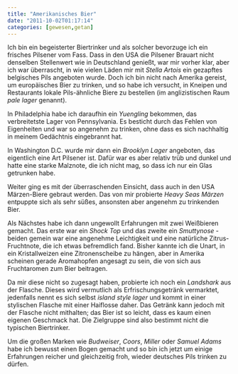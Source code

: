 ```yaml
---
title: "Amerikanisches Bier"
date: "2011-10-02T01:17:14"
categories: [gewesen,getan]
---
```


Ich bin ein begeisterter Biertrinker und als solcher bevorzuge ich ein frisches Pilsener vom Fass. Dass in den USA die Pilsener Brauart nicht denselben Stellenwert wie in Deutschland genießt, war mir vorher klar, aber ich war überrascht, in wie vielen Läden mir mit *Stella Artois* ein gezapftes belgisches Pils angeboten wurde. Doch ich bin nicht nach Amerika gereist, um europäisches Bier zu trinken, und so habe ich versucht, in Kneipen und Restaurants lokale Pils-ähnliche Biere zu bestellen (im anglizistischen Raum *pale lager* genannt).

In Philadelphia habe ich daraufhin ein *Yuengling* bekommen, das verbreitetste Lager von Pennsylvania. Es besticht durch das Fehlen von Eigenheiten und war so angenehm zu trinken, ohne dass es sich nachhaltig in meinem Gedächtnis eingebrannt hat. 

In Washington D.C. wurde mir dann ein *Brooklyn Lager* angeboten, das eigentlich eine Art Pilsener ist. Dafür war es aber relativ trüb und dunkel und hatte eine starke Malznote, die ich nicht mag, so dass ich nur ein Glas getrunken habe.

Weiter ging es mit der überraschenden Einsicht, dass auch in den USA Märzen-Biere gebraut werden. Das von mir probierte *Heavy Seas Märzen* entpuppte sich als sehr süßes, ansonsten aber angenehm zu trinkenden Bier.

Als Nächstes habe ich dann ungewollt Erfahrungen mit zwei Weißbieren gemacht. Das erste war ein *Shock Top* und das zweite ein *Smuttynose* - beiden gemein war eine angenehme Leichtigkeit und eine natürliche Zitrus-Fruchtnote, die ich etwas befremdlich fand. Bisher kannte ich die Unart, in ein Kristallweizen eine Zitronenscheibe zu hängen, aber in Amerika scheinen gerade Aromahopfen angesagt zu sein, die von sich aus Fruchtaromen zum Bier beitragen. 

Da mir diese nicht so zugesagt haben, probierte ich noch ein *Landshark* aus der Flasche. Dieses wird vermutlich als Erfrischungsgetränk vermarktet, jedenfalls nennt es sich selbst *island style lager* und kommt in einer stylischen Flasche mit einer Haiflosse daher. Das Getränk kann jedoch mit der Flasche nicht mithalten; das Bier ist so leicht, dass es kaum einen eigenen Geschmack hat. Die Zielgruppe sind also bestimmt nicht die typischen Biertrinker.

Um die großen Marken wie *Budweiser*, *Coors*, *Miller* oder *Samuel Adams* habe ich bewusst einen Bogen gemacht und so bin ich jetzt um einige Erfahrungen reicher und gleichzeitig froh, wieder deutsches Pils trinken zu dürfen.

